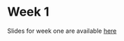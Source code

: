 # Week 1

Slides for week one are available [here](https://raw.githack.com/cjbarrie/CS-ED/main/slides/000_intro.html)